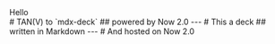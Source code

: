 <div>
 Hello
</div>
# TAN(V) to `mdx-deck`
## powered by Now 2.0 
---
# This a deck
## written in Markdown
---
# And hosted on Now 2.0

